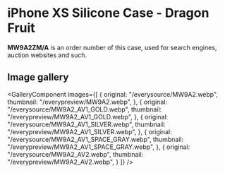 
# iPhone XS Silicone Case - Dragon Fruit

<Callout type='info' emoji='👉🏻'>**MW9A2ZM/A** is an order number of this case, used for search engines, auction websites and such.</Callout>

## Image gallery

<GalleryComponent
    images={[
      {
        original: "/everysource/MW9A2.webp",
        thumbnail: "/everypreview/MW9A2.webp",
      },
      {
        original: "/everysource/MW9A2_AV1_GOLD.webp",
        thumbnail: "/everypreview/MW9A2_AV1_GOLD.webp",
      },
      {
        original: "/everysource/MW9A2_AV1_SILVER.webp",
        thumbnail: "/everypreview/MW9A2_AV1_SILVER.webp",
      },
      {
        original: "/everysource/MW9A2_AV1_SPACE_GRAY.webp",
        thumbnail: "/everypreview/MW9A2_AV1_SPACE_GRAY.webp",
      },
      {
        original: "/everysource/MW9A2_AV2.webp",
        thumbnail: "/everypreview/MW9A2_AV2.webp",
      }
    ]}
  />
